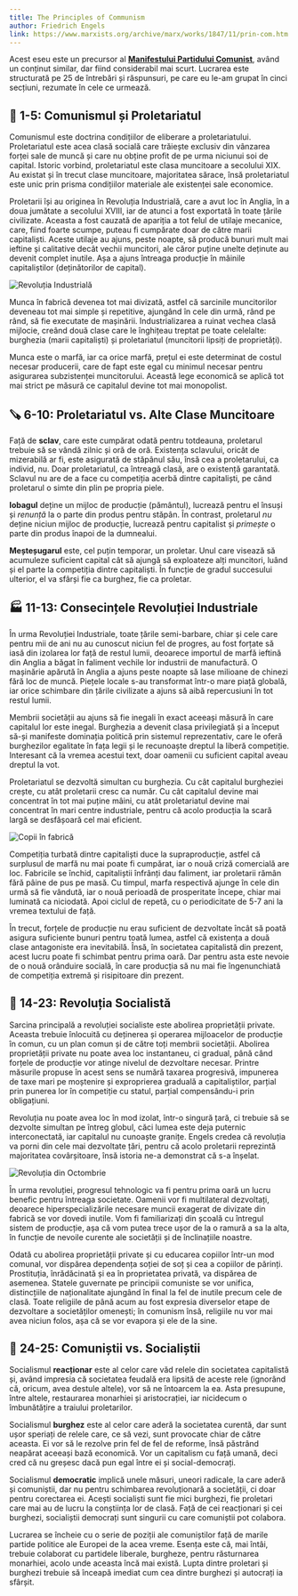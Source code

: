 ```yaml
---
title: The Principles of Communism
author: Friedrich Engels
link: https://www.marxists.org/archive/marx/works/1847/11/prin-com.htm
---
```


Acest eseu este un precursor al [**Manifestului Partidului Comunist**](/note/the-communist-manifesto/), având un conținut similar, dar fiind considerabil mai scurt. Lucrarea este structurată pe 25 de întrebări și răspunsuri, pe care eu le-am grupat în cinci secțiuni, rezumate în cele ce urmează.

## 🔨 1-5: Comunismul și Proletariatul

Comunismul este doctrina condițiilor de eliberare a proletariatului. Proletariatul este acea clasă socială care trăiește exclusiv din vânzarea forței sale de muncă și care nu obține profit de pe urma niciunui soi de capital. Istoric vorbind, proletariatul este clasa muncitoare a secolului XIX. Au existat și în trecut clase muncitoare, majoritatea sărace, însă proletariatul este unic prin prisma condițiilor materiale ale existenței sale economice.

Proletarii își au originea în Revoluția Industrială, care a avut loc în Anglia, în a doua jumătate a secolului XVIII, iar de atunci a fost exportată în toate țările civilizate. Aceasta a fost cauzată de apariția a tot felul de utilaje mecanice, care, fiind foarte scumpe, puteau fi cumpărate doar de către marii capitaliști. Aceste utilaje au ajuns, peste noapte, să producă bunuri mult mai ieftine și calitative decât vechii muncitori, ale căror puține unelte deținute au devenit complet inutile. Așa a ajuns întreaga producție în mâinile capitaliștilor (deținătorilor de capital).

![Revoluția Industrială](../../assets/posts/industrial-revolution.webp)

Munca în fabrică devenea tot mai divizată, astfel că sarcinile muncitorilor deveneau tot mai simple și repetitive, ajungând în cele din urmă, rând pe rând, să fie executate de mașinării. Industrializarea a ruinat vechea clasă mijlocie, creând două clase care le înghițeau treptat pe toate celelalte: burghezia (marii capitaliști) și proletariatul (muncitorii lipsiți de proprietăți).

Munca este o marfă, iar ca orice marfă, prețul ei este determinat de costul necesar producerii, care de fapt este egal cu minimul necesar pentru asigurarea subzistenței muncitorului. Această lege economică se aplică tot mai strict pe măsură ce capitalul devine tot mai monopolist.

## 🪚 6-10: Proletariatul vs. Alte Clase Muncitoare

Față de **sclav**, care este cumpărat odată pentru totdeauna, proletarul trebuie să se vândă zilnic și oră de oră. Existența sclavului, oricât de mizerabilă ar fi, este asigurată de stăpânul său, însă cea a proletarului, ca individ, nu. Doar proletariatul, ca întreagă clasă, are o existență garantată. Sclavul nu are de a face cu competiția acerbă dintre capitaliști, pe când proletarul o simte din plin pe propria piele.

**Iobagul** deține un mijloc de producție (pământul), lucrează pentru el însuși și _renunță_ la o parte din produs pentru stăpân. În contrast, proletarul _nu_ deține niciun mijloc de producție, lucrează pentru capitalist și _primește_ o parte din produs înapoi de la dumnealui.

**Meșteșugarul** este, cel puțin temporar, un proletar. Unul care visează să acumuleze suficient capital cât să ajungă să exploateze alți muncitori, luând și el parte la competiția dintre capitaliști. În funcție de gradul succesului ulterior, el va sfârși fie ca burghez, fie ca proletar.

## 🏭 11-13: Consecințele Revoluției Industriale

În urma Revoluției Industriale, toate țările semi-barbare, chiar și cele care pentru mii de ani nu au cunoscut niciun fel de progres, au fost forțate să iasă din izolarea lor față de restul lumii, deoarece importul de marfă ieftină din Anglia a băgat în faliment vechile lor industrii de manufactură. O mașinărie apărută în Anglia a ajuns peste noapte să lase milioane de chinezi fără loc de muncă. Piețele locale s-au transformat într-o mare piață globală, iar orice schimbare din țările civilizate a ajuns să aibă repercusiuni în tot restul lumii.

Membrii societății au ajuns să fie inegali în exact aceeași măsură în care capitalul lor este inegal. Burghezia a devenit clasa privilegiată și a început să-și manifeste dominația politică prin sistemul reprezentativ, care le oferă burghezilor egalitate în fața legii și le recunoaște dreptul la liberă competiție. Interesant că la vremea acestui text, doar oamenii cu suficient capital aveau dreptul la vot.

Proletariatul se dezvoltă simultan cu burghezia. Cu cât capitalul burgheziei crește, cu atât proletarii cresc ca număr. Cu cât capitalul devine mai concentrat în tot mai puține mâini, cu atât proletariatul devine mai concentrat în mari centre industriale, pentru că acolo producția la scară largă se desfășoară cel mai eficient.

![Copii în fabrică](../../assets/posts/children-in-factory.jpg)

Competiția turbată dintre capitaliști duce la supraproducție, astfel că surplusul de marfă nu mai poate fi cumpărat, iar o nouă criză comercială are loc. Fabricile se închid, capitaliștii înfrânți dau faliment, iar proletarii rămân fără pâine de pus pe masă. Cu timpul, marfa respectivă ajunge în cele din urmă să fie vândută, iar o nouă perioadă de prosperitate începe, chiar mai luminată ca niciodată. Apoi ciclul de repetă, cu o periodicitate de 5-7 ani la vremea textului de față.

În trecut, forțele de producție nu erau suficient de dezvoltate încât să poată asigura suficiente bunuri pentru toată lumea, astfel că existența a două clase antagoniste era inevitabilă. Însă, în societatea capitalistă din prezent, acest lucru poate fi schimbat pentru prima oară. Dar pentru asta este nevoie de o nouă orânduire socială, în care producția să nu mai fie îngenunchiată de competiția extremă și risipitoare din prezent.

## 🚩 14-23: Revoluția Socialistă

Sarcina principală a revoluției socialiste este abolirea proprietății private. Aceasta trebuie înlocuită cu deținerea și operarea mijloacelor de producție în comun, cu un plan comun și de către toți membrii societății. Abolirea proprietății private nu poate avea loc instantaneu, ci gradual, până când forțele de producție vor atinge nivelul de dezvoltare necesar. Printre măsurile propuse în acest sens se numără taxarea progresivă, impunerea de taxe mari pe moștenire și exproprierea graduală a capitaliștilor, parțial prin punerea lor în competiție cu statul, parțial compensându-i prin obligațiuni.

Revoluția nu poate avea loc în mod izolat, într-o singură țară, ci trebuie să se dezvolte simultan pe întreg globul, căci lumea este deja puternic interconectată, iar capitalul nu cunoaște granițe. Engels credea că revoluția va porni din cele mai dezvoltate țări, pentru că acolo proletarii reprezintă majoritatea covârșitoare, însă istoria ne-a demonstrat că s-a înșelat.

![Revoluția din Octombrie](../../assets/posts/october-revolution.jpg)

În urma revoluției, progresul tehnologic va fi pentru prima oară un lucru benefic pentru întreaga societate. Oamenii vor fi multilateral dezvoltați, deoarece hiperspecializările necesare muncii exagerat de divizate din fabrică se vor dovedi inutile. Vom fi familiarizați din școală cu întregul sistem de producție, așa că vom putea trece ușor de la o ramură a sa la alta, în funcție de nevoile curente ale societății și de înclinațiile noastre.

Odată cu abolirea proprietății private și cu educarea copiilor într-un mod comunal, vor dispărea dependența soției de soț și cea a copiilor de părinți. Prostituția, înrădăcinată și ea în proprietatea privată, va dispărea de asemenea. Statele guvernate pe principii comuniste se vor unifica, distincțiile de naționalitate ajungând în final la fel de inutile precum cele de clasă. Toate religiile de până acum au fost expresia diverselor etape de dezvoltare a societăților omenești; în comunism însă, religiile nu vor mai avea niciun folos, așa că se vor evapora și ele de la sine.

## 🌹 24-25: Comuniștii vs. Socialiștii

Socialismul **reacționar** este al celor care văd relele din societatea capitalistă și, având impresia că societatea feudală era lipsită de aceste rele (ignorând că, oricum, avea destule altele), vor să ne întoarcem la ea. Asta presupune, între altele, restaurarea monarhiei și aristocrației, iar nicidecum o îmbunătățire a traiului proletarilor.

Socialismul **burghez** este al celor care aderă la societatea curentă, dar sunt ușor speriați de relele care, ce să vezi, sunt provocate chiar de către aceasta. Ei vor să le rezolve prin fel de fel de reforme, însă păstrând neapărat aceeași bază economică. Vor un capitalism cu față umană, deci cred că nu greșesc dacă pun egal între ei și social-democrați.

Socialismul **democratic** implică unele măsuri, uneori radicale, la care aderă și comuniștii, dar nu pentru schimbarea revoluționară a societății, ci doar pentru corectarea ei. Acești socialiști sunt fie mici burghezi, fie proletari care mai au de lucru la conștiința lor de clasă. Față de cei reacționari și cei burghezi, socialiștii democrați sunt singurii cu care comuniștii pot colabora.

Lucrarea se încheie cu o serie de poziții ale comuniștilor față de marile partide politice ale Europei de la acea vreme. Esența este că, mai întâi, trebuie colaborat cu partidele liberale, burgheze, pentru răsturnarea monarhiei, acolo unde aceasta încă mai există. Lupta dintre proletari și burghezi trebuie să înceapă imediat cum cea dintre burghezi și autocrați ia sfârșit.
